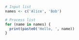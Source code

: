 



```r
# Input list
names <- c('Alice', 'Bob')
```



```r
# Process list
for (name in names) {
  print(paste0('Hello, ', name))
}
```





